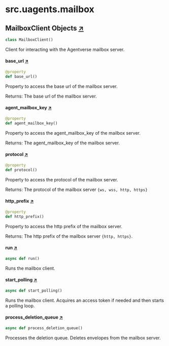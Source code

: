 # src.uagents.mailbox

## MailboxClient Objects [↗](https://github.com/fetchai/uAgents/blob/main/python/src/uagents/mailbox.py#L19)

```python
class MailboxClient()
```

Client for interacting with the Agentverse mailbox server.

#### base_url [↗](https://github.com/fetchai/uAgents/blob/main/python/src/uagents/mailbox.py#L29)

```python
@property
def base_url()
```

Property to access the base url of the mailbox server.

Returns: The base url of the mailbox server.

#### agent_mailbox_key [↗](https://github.com/fetchai/uAgents/blob/main/python/src/uagents/mailbox.py#L39)

```python
@property
def agent_mailbox_key()
```

Property to access the agent_mailbox_key of the mailbox server.

Returns: The agent_mailbox_key of the mailbox server.

#### protocol [↗](https://github.com/fetchai/uAgents/blob/main/python/src/uagents/mailbox.py#L48)

```python
@property
def protocol()
```

Property to access the protocol of the mailbox server.

Returns: The protocol of the mailbox server `{ws, wss, http, https}`

#### http_prefix [↗](https://github.com/fetchai/uAgents/blob/main/python/src/uagents/mailbox.py#L57)

```python
@property
def http_prefix()
```

Property to access the http prefix of the mailbox server.

Returns: The http prefix of the mailbox server `{http, https}`.

#### run [↗](https://github.com/fetchai/uAgents/blob/main/python/src/uagents/mailbox.py#L66)

```python
async def run()
```

Runs the mailbox client.

#### start_polling [↗](https://github.com/fetchai/uAgents/blob/main/python/src/uagents/mailbox.py#L74)

```python
async def start_polling()
```

Runs the mailbox client. Acquires an access token if needed and then starts a polling loop.

#### process_deletion_queue [↗](https://github.com/fetchai/uAgents/blob/main/python/src/uagents/mailbox.py#L126)

```python
async def process_deletion_queue()
```

Processes the deletion queue. Deletes envelopes from the mailbox server.
